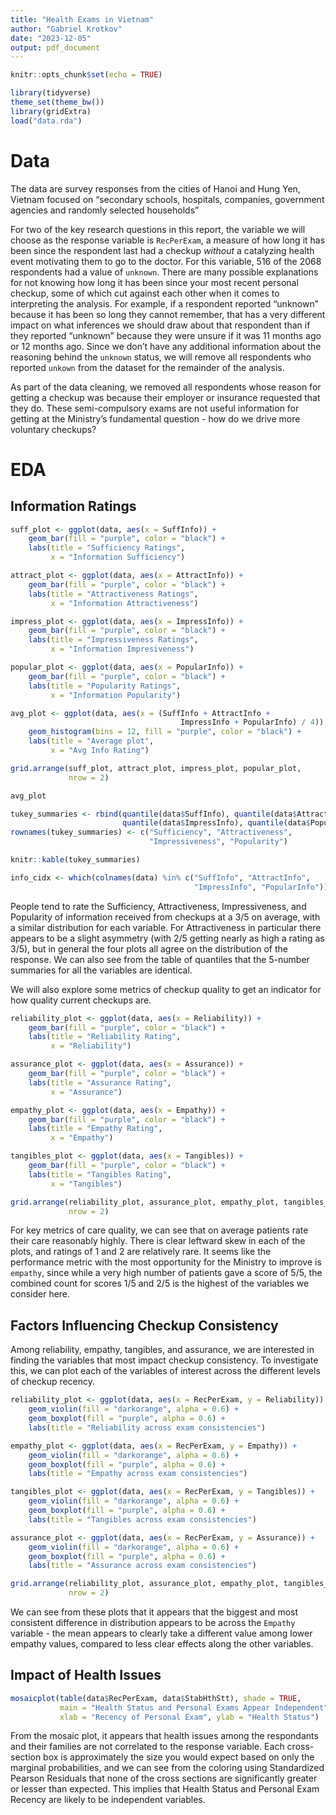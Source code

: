 ```yaml
---
title: "Health Exams in Vietnam"
author: "Gabriel Krotkov"
date: "2023-12-05"
output: pdf_document
---
```


```r
knitr::opts_chunk$set(echo = TRUE)
```

```r
library(tidyverse)
theme_set(theme_bw())
library(gridExtra)
load("data.rda")
```

\newpage

# Data

The data are survey responses from the cities of Hanoi and Hung Yen, Vietnam focused on "secondary schools, hospitals, companies, government agencies and randomly selected households"

For two of the key research questions in this report, the variable we will choose as the response variable is `RecPerExam`, a measure of how long it has been since the respondent last had a checkup *without* a catalyzing health event motivating them to go to the doctor. For this variable, 516 of the 2068 respondents had a value of `unknown`. There are many possible explanations for not knowing how long it has been since your most recent personal checkup, some of which cut against each other when it comes to interpreting the analysis. For example, if a respondent reported "unknown" because it has been so long they cannot remember, that has a very different impact on what inferences we should draw about that respondent than if they reported "unknown" because they were unsure if it was 11 months ago or 12 months ago. Since we don't have any additional information about the reasoning behind the `unknown` status, we will remove all respondents who reported `unkown` from the dataset for the remainder of the analysis.

As part of the data cleaning, we removed all respondents whose reason for getting a checkup was because their employer or insurance requested that they do. These semi-compulsory exams are not useful information for getting at the Ministry's fundamental question - how do we drive more voluntary checkups?

# EDA

## Information Ratings

```r
suff_plot <- ggplot(data, aes(x = SuffInfo)) + 
    geom_bar(fill = "purple", color = "black") + 
    labs(title = "Sufficiency Ratings", 
         x = "Information Sufficiency")

attract_plot <- ggplot(data, aes(x = AttractInfo)) + 
    geom_bar(fill = "purple", color = "black") + 
    labs(title = "Attractiveness Ratings", 
         x = "Information Attractiveness")

impress_plot <- ggplot(data, aes(x = ImpressInfo)) + 
    geom_bar(fill = "purple", color = "black") + 
    labs(title = "Impressiveness Ratings", 
         x = "Information Impresiveness")

popular_plot <- ggplot(data, aes(x = PopularInfo)) + 
    geom_bar(fill = "purple", color = "black") + 
    labs(title = "Popularity Ratings", 
         x = "Information Popularity")

avg_plot <- ggplot(data, aes(x = (SuffInfo + AttractInfo + 
                                      ImpressInfo + PopularInfo) / 4)) + 
    geom_histogram(bins = 12, fill = "purple", color = "black") + 
    labs(title = "Average plot", 
         x = "Avg Info Rating")

grid.arrange(suff_plot, attract_plot, impress_plot, popular_plot, 
             nrow = 2)

avg_plot

tukey_summaries <- rbind(quantile(data$SuffInfo), quantile(data$AttractInfo), 
                         quantile(data$ImpressInfo), quantile(data$PopularInfo))
rownames(tukey_summaries) <- c("Sufficiency", "Attractiveness", 
                               "Impressiveness", "Popularity")

knitr::kable(tukey_summaries)

info_cidx <- which(colnames(data) %in% c("SuffInfo", "AttractInfo", 
                                         "ImpressInfo", "PopularInfo"))
```

People tend to rate the Sufficiency, Attractiveness, Impressiveness, and Popularity of information received from checkups at a 3/5 on average, with a similar distribution for each variable. For Attractiveness in particular there appears to be a slight asymmetry (with 2/5 getting nearly as high a rating as 3/5), but in general the four plots all agree on the distribution of the response. We can also see from the table of quantiles that the 5-number summaries for all the variables are identical. 

We will also explore some metrics of checkup quality to get an indicator for how quality current checkups are.

```r
reliability_plot <- ggplot(data, aes(x = Reliability)) + 
    geom_bar(fill = "purple", color = "black") + 
    labs(title = "Reliability Rating", 
         x = "Reliability")

assurance_plot <- ggplot(data, aes(x = Assurance)) + 
    geom_bar(fill = "purple", color = "black") + 
    labs(title = "Assurance Rating", 
         x = "Assurance")

empathy_plot <- ggplot(data, aes(x = Empathy)) + 
    geom_bar(fill = "purple", color = "black") + 
    labs(title = "Empathy Rating", 
         x = "Empathy")

tangibles_plot <- ggplot(data, aes(x = Tangibles)) + 
    geom_bar(fill = "purple", color = "black") + 
    labs(title = "Tangibles Rating", 
         x = "Tangibles")

grid.arrange(reliability_plot, assurance_plot, empathy_plot, tangibles_plot, 
             nrow = 2)
```

For key metrics of care quality, we can see that on average patients rate their care reasonably highly. There is clear leftward skew in each of the plots, and ratings of 1 and 2 are relatively rare. It seems like the performance metric with the most opportunity for the Ministry to improve is `empathy`, since while a very high number of patients gave a score of 5/5, the combined count for scores 1/5 and 2/5 is the highest of the variables we consider here.

## Factors Influencing Checkup Consistency

Among reliability, empathy, tangibles, and assurance, we are interested in finding the variables that most impact checkup consistency. To investigate this, we can plot each of the variables of interest across the different levels of checkup recency.

```r
reliability_plot <- ggplot(data, aes(x = RecPerExam, y = Reliability)) + 
    geom_violin(fill = "darkorange", alpha = 0.6) + 
    geom_boxplot(fill = "purple", alpha = 0.6) + 
    labs(title = "Reliability across exam consistencies")

empathy_plot <- ggplot(data, aes(x = RecPerExam, y = Empathy)) + 
    geom_violin(fill = "darkorange", alpha = 0.6) + 
    geom_boxplot(fill = "purple", alpha = 0.6) + 
    labs(title = "Empathy across exam consistencies")

tangibles_plot <- ggplot(data, aes(x = RecPerExam, y = Tangibles)) + 
    geom_violin(fill = "darkorange", alpha = 0.6) + 
    geom_boxplot(fill = "purple", alpha = 0.6) + 
    labs(title = "Tangibles across exam consistencies")

assurance_plot <- ggplot(data, aes(x = RecPerExam, y = Assurance)) + 
    geom_violin(fill = "darkorange", alpha = 0.6) + 
    geom_boxplot(fill = "purple", alpha = 0.6) + 
    labs(title = "Assurance across exam consistencies")

grid.arrange(reliability_plot, assurance_plot, empathy_plot, tangibles_plot, 
             nrow = 2)
```

We can see from these plots that it appears that the biggest and most consistent difference in distribution appears to be across the `Empathy` variable - the mean appears to clearly take a different value among lower empathy values, compared to less clear effects along the other variables.

## Impact of Health Issues

```r
mosaicplot(table(data$RecPerExam, data$StabHthStt), shade = TRUE, 
           main = "Health Status and Personal Exams Appear Independent", 
           xlab = "Recency of Personal Exam", ylab = "Health Status")
```
From the mosaic plot, it appears that health issues among the respondants and their families are not correlated to the response variable. Each cross-section box is approximately the size you would expect based on only the marginal probabilities, and we can see from the coloring using Standardized Pearson Residuals that none of the cross sections are significantly greater or lesser than expected. This implies that Health Status and Personal Exam Recency are likely to be independent variables. 
